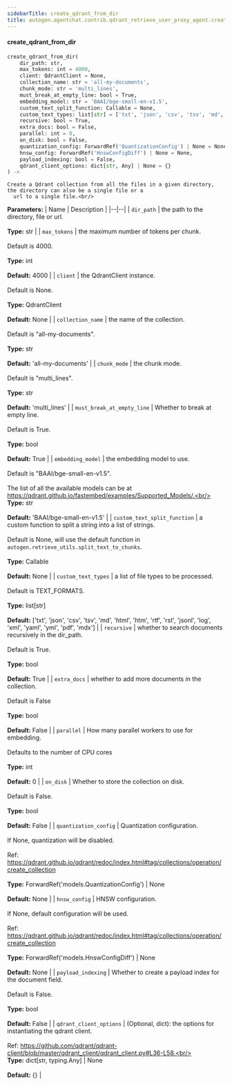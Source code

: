 ```yaml
---
sidebarTitle: create_qdrant_from_dir
title: autogen.agentchat.contrib.qdrant_retrieve_user_proxy_agent.create_qdrant_from_dir
---
```


<code class="doc-symbol doc-symbol-heading doc-symbol-function"></code>
#### create_qdrant_from_dir

```python
create_qdrant_from_dir(
    dir_path: str,
    max_tokens: int = 4000,
    client: QdrantClient = None,
    collection_name: str = 'all-my-documents',
    chunk_mode: str = 'multi_lines',
    must_break_at_empty_line: bool = True,
    embedding_model: str = 'BAAI/bge-small-en-v1.5',
    custom_text_split_function: Callable = None,
    custom_text_types: list[str] = ['txt', 'json', 'csv', 'tsv', 'md', 'html', 'htm', 'rtf', 'rst', 'jsonl', 'log', 'xml', 'yaml', 'yml', 'pdf', 'mdx'],
    recursive: bool = True,
    extra_docs: bool = False,
    parallel: int = 0,
    on_disk: bool = False,
    quantization_config: ForwardRef('QuantizationConfig') | None = None,
    hnsw_config: ForwardRef('HnswConfigDiff') | None = None,
    payload_indexing: bool = False,
    qdrant_client_options: dict[str, Any] | None = {}
) -> 
```

    Create a Qdrant collection from all the files in a given directory, the directory can also be a single file or a
      url to a single file.<br/>

<b>Parameters:</b>
| Name | Description |
|--|--|
| `dir_path` | the path to the directory, file or url.<br/><br/>**Type:** str |
| `max_tokens` | the maximum number of tokens per chunk.<br/><br/>Default is 4000.<br/><br/>**Type:** int<br/><br/>**Default:** 4000 |
| `client` | the QdrantClient instance.<br/><br/>Default is None.<br/><br/>**Type:** QdrantClient<br/><br/>**Default:** None |
| `collection_name` | the name of the collection.<br/><br/>Default is "all-my-documents".<br/><br/>**Type:** str<br/><br/>**Default:** 'all-my-documents' |
| `chunk_mode` | the chunk mode.<br/><br/>Default is "multi_lines".<br/><br/>**Type:** str<br/><br/>**Default:** 'multi_lines' |
| `must_break_at_empty_line` | Whether to break at empty line.<br/><br/>Default is True.<br/><br/>**Type:** bool<br/><br/>**Default:** True |
| `embedding_model` | the embedding model to use.<br/><br/>Default is "BAAI/bge-small-en-v1.5".<br/><br/>The list of all the available models can be at https://qdrant.github.io/fastembed/examples/Supported_Models/.<br/><br/>**Type:** str<br/><br/>**Default:** 'BAAI/bge-small-en-v1.5' |
| `custom_text_split_function` | a custom function to split a string into a list of strings.<br/><br/>Default is None, will use the default function in `autogen.retrieve_utils.split_text_to_chunks`.<br/><br/>**Type:** Callable<br/><br/>**Default:** None |
| `custom_text_types` | a list of file types to be processed.<br/><br/>Default is TEXT_FORMATS.<br/><br/>**Type:** list[str]<br/><br/>**Default:** ['txt', 'json', 'csv', 'tsv', 'md', 'html', 'htm', 'rtf', 'rst', 'jsonl', 'log', 'xml', 'yaml', 'yml', 'pdf', 'mdx'] |
| `recursive` | whether to search documents recursively in the dir_path.<br/><br/>Default is True.<br/><br/>**Type:** bool<br/><br/>**Default:** True |
| `extra_docs` | whether to add more documents in the collection.<br/><br/>Default is False<br/><br/>**Type:** bool<br/><br/>**Default:** False |
| `parallel` | How many parallel workers to use for embedding.<br/><br/>Defaults to the number of CPU cores<br/><br/>**Type:** int<br/><br/>**Default:** 0 |
| `on_disk` | Whether to store the collection on disk.<br/><br/>Default is False.<br/><br/>**Type:** bool<br/><br/>**Default:** False |
| `quantization_config` | Quantization configuration.<br/><br/>If None, quantization will be disabled.<br/><br/>Ref: https://qdrant.github.io/qdrant/redoc/index.html#tag/collections/operation/create_collection<br/><br/>**Type:** ForwardRef('models.QuantizationConfig') \| None<br/><br/>**Default:** None |
| `hnsw_config` | HNSW configuration.<br/><br/>If None, default configuration will be used.<br/><br/>Ref: https://qdrant.github.io/qdrant/redoc/index.html#tag/collections/operation/create_collection<br/><br/>**Type:** ForwardRef('models.HnswConfigDiff') \| None<br/><br/>**Default:** None |
| `payload_indexing` | Whether to create a payload index for the document field.<br/><br/>Default is False.<br/><br/>**Type:** bool<br/><br/>**Default:** False |
| `qdrant_client_options` | (Optional, dict): the options for instantiating the qdrant client.<br/><br/>Ref: https://github.com/qdrant/qdrant-client/blob/master/qdrant_client/qdrant_client.py#L36-L58.<br/><br/>**Type:** dict[str, typing.Any] \| None<br/><br/>**Default:** \{} |

<br />